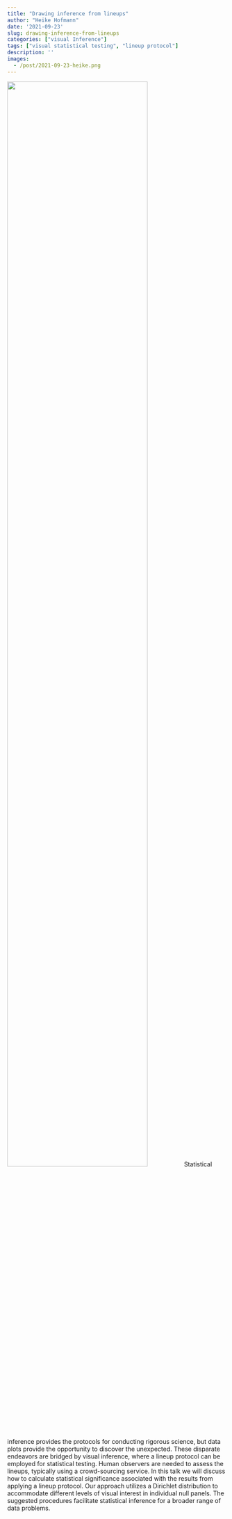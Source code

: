 ```yaml
---
title: "Drawing inference from lineups"
author: "Heike Hofmann"
date: '2021-09-23'
slug: drawing-inference-from-lineups
categories: ["visual Inference"]
tags: ["visual statistical testing", "lineup protocol"]
description: ''
images:
  - /post/2021-09-23-heike.png
---
```


![](/post/2021-09-23-heike.png){width=80%}
Statistical inference provides the protocols for conducting rigorous science, but data plots provide the opportunity to discover the unexpected. These disparate endeavors are bridged by visual inference, where a lineup protocol can be employed for statistical testing. Human observers are needed to assess the lineups, typically using a crowd-sourcing service.  In this talk we will discuss how to calculate statistical significance associated with the results from applying a lineup protocol. Our approach utilizes a Dirichlet distribution to accommodate different levels of visual interest in individual null panels. The suggested procedures facilitate statistical inference for a broader range of data problems.  



